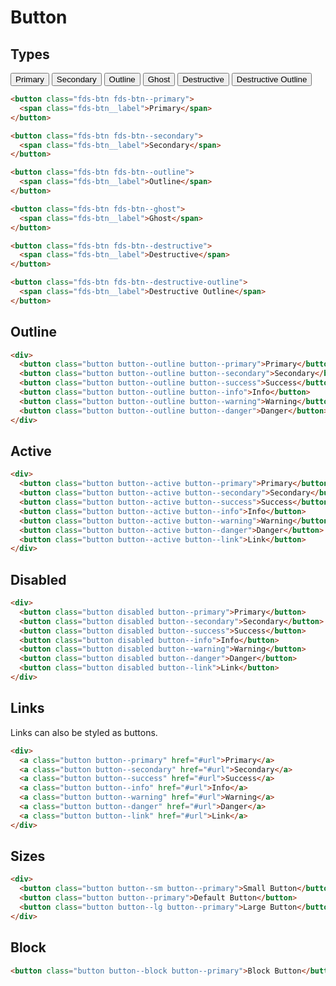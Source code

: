 # Button

## Types

<button class="fds-btn fds-btn--primary">
  <span class="fds-btn__label">Primary</span>
</button>
<button class="fds-btn fds-btn--secondary">
  <span class="fds-btn__label">Secondary</span>
</button>
<button class="fds-btn fds-btn--outline">
  <span class="fds-btn__label">Outline</span>
</button>
<button class="fds-btn fds-btn--ghost">
  <span class="fds-btn__label">Ghost</span>
</button>
<button class="fds-btn fds-btn--destructive">
  <span class="fds-btn__label">Destructive</span>
</button>
<button class="fds-btn fds-btn--destructive-outline">
  <span class="fds-btn__label">Destructive Outline</span>
</button>

```html
<button class="fds-btn fds-btn--primary">
  <span class="fds-btn__label">Primary</span>
</button>

<button class="fds-btn fds-btn--secondary">
  <span class="fds-btn__label">Secondary</span>
</button>

<button class="fds-btn fds-btn--outline">
  <span class="fds-btn__label">Outline</span>
</button>

<button class="fds-btn fds-btn--ghost">
  <span class="fds-btn__label">Ghost</span>
</button>

<button class="fds-btn fds-btn--destructive">
  <span class="fds-btn__label">Destructive</span>
</button>

<button class="fds-btn fds-btn--destructive-outline">
  <span class="fds-btn__label">Destructive Outline</span>
</button>
```

## Outline

```html live
<div>
  <button class="button button--outline button--primary">Primary</button>
  <button class="button button--outline button--secondary">Secondary</button>
  <button class="button button--outline button--success">Success</button>
  <button class="button button--outline button--info">Info</button>
  <button class="button button--outline button--warning">Warning</button>
  <button class="button button--outline button--danger">Danger</button>
</div>
```

## Active

```html
<div>
  <button class="button button--active button--primary">Primary</button>
  <button class="button button--active button--secondary">Secondary</button>
  <button class="button button--active button--success">Success</button>
  <button class="button button--active button--info">Info</button>
  <button class="button button--active button--warning">Warning</button>
  <button class="button button--active button--danger">Danger</button>
  <button class="button button--active button--link">Link</button>
</div>
```

## Disabled

```html live
<div>
  <button class="button disabled button--primary">Primary</button>
  <button class="button disabled button--secondary">Secondary</button>
  <button class="button disabled button--success">Success</button>
  <button class="button disabled button--info">Info</button>
  <button class="button disabled button--warning">Warning</button>
  <button class="button disabled button--danger">Danger</button>
  <button class="button disabled button--link">Link</button>
</div>
```

## Links

Links can also be styled as buttons.

```html
<div>
  <a class="button button--primary" href="#url">Primary</a>
  <a class="button button--secondary" href="#url">Secondary</a>
  <a class="button button--success" href="#url">Success</a>
  <a class="button button--info" href="#url">Info</a>
  <a class="button button--warning" href="#url">Warning</a>
  <a class="button button--danger" href="#url">Danger</a>
  <a class="button button--link" href="#url">Link</a>
</div>
```

## Sizes

```html
<div>
  <button class="button button--sm button--primary">Small Button</button>
  <button class="button button--primary">Default Button</button>
  <button class="button button--lg button--primary">Large Button</button>
</div>
```

## Block

```html
<button class="button button--block button--primary">Block Button</button>
```
